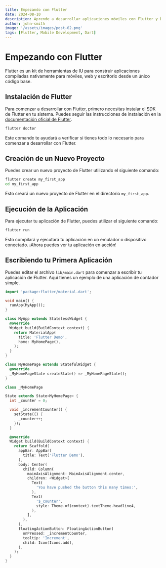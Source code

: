 ```yaml
---
title: Empezando con Flutter
date: 2024-08-10
description: Aprende a desarrollar aplicaciones móviles con Flutter y Dart.
author: john-smith
image: '/assets/images/post-02.png'
tags: [Flutter, Mobile Development, Dart]
---
```


# Empezando con Flutter

Flutter es un kit de herramientas de IU para construir aplicaciones compiladas nativamente para móviles, web y escritorio desde un único código base.

## Instalación de Flutter

Para comenzar a desarrollar con Flutter, primero necesitas instalar el SDK de Flutter en tu sistema. Puedes seguir las instrucciones de instalación en la [documentación oficial de Flutter](https://flutter.dev/docs/get-started/install).

```bash
flutter doctor
```

Este comando te ayudará a verificar si tienes todo lo necesario para comenzar a desarrollar con Flutter.

## Creación de un Nuevo Proyecto

Puedes crear un nuevo proyecto de Flutter utilizando el siguiente comando:

```bash
flutter create my_first_app
cd my_first_app
```

Esto creará un nuevo proyecto de Flutter en el directorio `my_first_app`.

## Ejecución de la Aplicación

Para ejecutar tu aplicación de Flutter, puedes utilizar el siguiente comando:

```bash
flutter run
```

Esto compilará y ejecutará tu aplicación en un emulador o dispositivo conectado. ¡Ahora puedes ver tu aplicación en acción!

## Escribiendo tu Primera Aplicación

Puedes editar el archivo `lib/main.dart` para comenzar a escribir tu aplicación de Flutter. Aquí tienes un ejemplo de una aplicación de contador simple.

```dart
import 'package:flutter/material.dart';

void main() {
  runApp(MyApp());
}

class MyApp extends StatelessWidget {
  @override
  Widget build(BuildContext context) {
    return MaterialApp(
      title: 'Flutter Demo',
      home: MyHomePage(),
    );
  }
}

class MyHomePage extends StatefulWidget {
  @override
  _MyHomePageState createState() => _MyHomePageState();
}

class _MyHomePage

State extends State<MyHomePage> {
  int _counter = 0;

  void _incrementCounter() {
    setState(() {
      _counter++;
    });
  }

  @override
  Widget build(BuildContext context) {
    return Scaffold(
      appBar: AppBar(
        title: Text('Flutter Demo'),
      ),
      body: Center(
        child: Column(
          mainAxisAlignment: MainAxisAlignment.center,
          children: <Widget>[
            Text(
              'You have pushed the button this many times:',
            ),
            Text(
              '$_counter',
              style: Theme.of(context).textTheme.headline4,
            ),
          ],
        ),
      ),
      floatingActionButton: FloatingActionButton(
        onPressed: _incrementCounter,
        tooltip: 'Increment',
        child: Icon(Icons.add),
      ),
    );
  }
}
```
